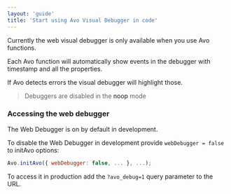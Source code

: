 ```yaml
---
layout: 'guide'
title: 'Start using Avo Visual Debugger in code'
---
```



Currently the web visual debugger is only available when you use <Link passHref href="/implementation/avo-functions-overview"><a>Avo functions</a></Link>.

Each Avo function will automatically show events in the debugger with timestamp and all the properties.

If Avo detects errors the visual debugger will highlight those.

> Debuggers are disabled in the <Link passHref href="/implementation/avo-and-unit-tests"><a>noop</a></Link> mode

### Accessing the web debugger

The Web Debugger is on by default in development.

To disable the Web Debugger in development provide `webDebugger = false` to initAvo options:

```javascript
Avo.initAvo({ webDebugger: false, ... }, ...);
```

To access it in production add the `?avo_debug=1` query parameter to the URL.